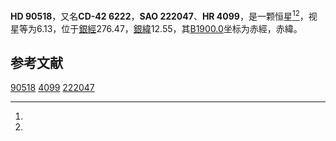 {{Starbox begin
| name = HD 90518
}}
{{Starbox observe
| epoch = [[J2000.0|J2000.0]]
| constell = {{星座名待查}}<ref name=SIMBAD>{{cite web
 | url=http://simbad.u-strasbg.fr/simbad/sim-id?Ident=HR+4099
 | title =Pulsating variable Star
 | publisher=Centre de Données astronomiques de Strasbourg
 | work=SIMBAD
 | accessdate=2012-07-13}}</ref><ref name=DATA>{{cite web
 | url=http://vizier.u-strasbg.fr/viz-bin/VizieR-5?-out.add=.&-source=5050&-corr=PK=HR&-out.max=9999&HR=4099
 | title=VizieR Detailed Page
 | accessdate=2012-07-13
 | archive-date=2019-02-16
 | archive-url=https://web.archive.org/web/20190216122056/http://vizier.u-strasbg.fr/viz-bin/VizieR-5?-out.add=.&-source=5050&-corr=PK=HR&-out.max=9999&HR=4099
 | dead-url=no
 }}</ref>
| 星官 = 
| ra = {{RA|10|26|9.5}}<ref name=SIMBAD /><ref name=DATA />
| dec = {{DEC|-42|44|20}}<ref name=SIMBAD /><ref name=DATA />
| appmag_v = 6.13<ref name=SIMBAD /><ref name=DATA />
}}
{{Starbox character
| class = K1III<ref name=SIMBAD /><ref name=DATA />
| b-v = 1.13<ref name=SIMBAD /><ref name=DATA />
| u-b = 1.08<ref name=SIMBAD /><ref name=DATA />
| r-i = <ref name=SIMBAD /><ref name=DATA />
| variable = 
}}
{{Starbox astrometry
| radial_v = 1.08
| prop_mo_ra = 23
| parallax = 
| p_error = 
}}
{{Starbox catalog
| names =CD-42 6222，[[SAO星表|SAO]] 222047，[[HD星表|HD]] 90518，[[HR星表|HR]] 4099}}
{{Starbox reference |Simbad=HR+4099}}
{{Starbox end}}

'''HD 90518'''，又名'''CD-42 6222'''，'''SAO 222047'''、'''HR 4099'''，是一颗恒星<ref name=SIMBAD /><ref name=DATA />，视星等为6.13，位于[[銀道座標系|銀經]]276.47，[[銀道座標系|銀緯]]12.55，其[[B1900.0|B1900.0]]坐标为赤經{{RA|10|21|53.1}}，赤緯{{DEC|-42|12.55|43}}。

== 参考文献 ==
{{reflist}}

{{star-stub}}

[[Category:HD和HDE天體|90518]]
[[Category:HR天體|4099]]
[[Category:SAO天體|222047]]